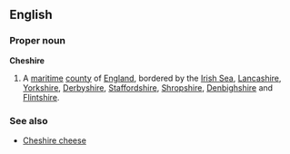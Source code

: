 ==English==
===Proper noun===
'''Cheshire'''
{{wikipedia}}
# A [[maritime]] [[county]] of [[England]], bordered by the [[Irish Sea]], [[Lancashire]], [[Yorkshire]], [[Derbyshire]], [[Staffordshire]], [[Shropshire]], [[Denbighshire]] and [[Flintshire]].
===See also===
*[[Cheshire cheese]]